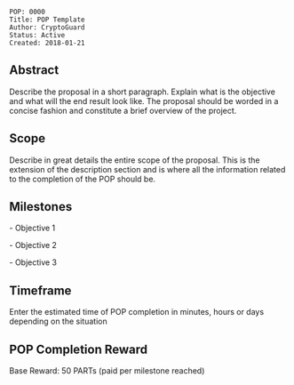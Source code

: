 <pre>
POP: 0000
Title: POP Template
Author: CryptoGuard
Status: Active
Created: 2018-01-21
</pre> 

==Abstract==

Describe the proposal in a short paragraph. Explain what is the objective and what will the end result look like. The proposal should be worded in a concise fashion and constitute a brief overview of the project.

==Scope==
Describe in great details the entire scope of the proposal. This is the extension of the description section and is where all the information related to the completion of the POP should be.

==Milestones==
- Objective 1

- Objective 2

- Objective 3

==Timeframe==
Enter the estimated time of POP completion in minutes, hours or days depending on the situation

==POP Completion Reward==
Base Reward: 50 PARTs (paid per milestone reached)
